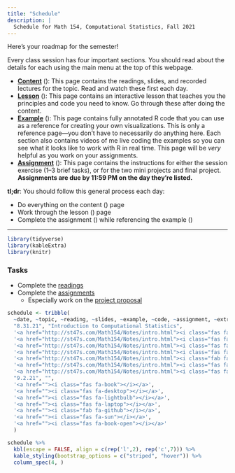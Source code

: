 ```yaml
---
title: "Schedule"
description: |
  Schedule for Math 154, Computational Statistics, Fall 2021
---
```



Here's your roadmap for the semester!

Every class session has four important sections. You should read about the details for each using the main menu at the top of this webpage.

- [**Content**](/content/) (<i class="fas fa-book-reader"></i>): This page contains the readings, slides, and recorded lectures for the topic. Read and watch these first each day.
- [**Lesson**](/lesson/) (<i class="fas fa-chalkboard-teacher"></i>): This page contains an interactive lesson that teaches you the principles and code you need to know. Go through these after doing the content.
- [**Example**](/example/) (<i class="fas fa-laptop-code"></i>): This page contains fully annotated R code that you can use as a reference for creating your own visualizations. This is only a reference page—you don't have to necessarily do anything here. Each section also contains videos of me live coding the examples so you can see what it looks like to work with R in real time. This page will be *very* helpful as you work on your assignments.
- [**Assignment**](/assignment/) (<i class="fas fa-pencil-ruler"></i>): This page contains the instructions for either the session exercise (1–3 brief tasks), or for the two mini projects and final project. **Assignments are due by 11:59 PM on the day they're listed.**

:::note
**tl;dr**: You should follow this general process each day:

- Do everything on the content (<i class="fas fa-book-reader"></i>) page
- Work through the lesson (<i class="fas fa-chalkboard-teacher"></i>) page
- Complete the assignment (<i class="fas fa-pencil-ruler"></i>) while referencing the example (<i class="fas fa-laptop-code"></i>)
:::

---

```r
library(tidyverse)
library(kableExtra)
library(knitr)
```

### Tasks

- Complete the [readings](/post/05-week/#readings)
- Complete the [assignments](/post/05-week/#assignments)
  - Especially work on the [project proposal](/#project)


```r
schedule <- tribble(
  ~date, ~topic, ~reading, ~slides, ~example, ~code, ~assignment, ~extra, ~notes,
  "8.31.21", "Introduction to Computational Statistics",
  '<a href="http://st47s.com/Math154/Notes/intro.html"><i class="fas fa-book"></i></a>',
  '<a href="http://st47s.com/Math154/Notes/intro.html"><i class="fas fa-desktop"></i></a>',
  '<a href="http://st47s.com/Math154/Notes/intro.html"><i class="fas fa-lightbulb"></i></a>',
  '<a href="http://st47s.com/Math154/Notes/intro.html"><i class="fas fa-laptop"></i></a>',
  '<a href="http://st47s.com/Math154/Notes/intro.html"><i class="fab fa-github"></i></a>',
  '<a href="http://st47s.com/Math154/Notes/intro.html"><i class="fas fa-sun"></i></a>',
  '<a href="http://st47s.com/Math154/Notes/intro.html"><i class="fas fa-book-open"></i></a>',
  "9.2.21", "",
  '<a href=""><i class="fas fa-book"></i></a>',
  '<a href=""><i class="fas fa-desktop"></i></a>',
  '<a href=""><i class="fas fa-lightbulb"></i></a>',
  '<a href=""><i class="fas fa-laptop"></i></a>',
  '<a href=""><i class="fab fa-github"></i></a>',
  '<a href=""><i class="fas fa-sun"></i></a>',
  '<a href=""><i class="fas fa-book-open"></i></a>'
  )

```



```r
schedule %>% 
  kbl(escape = FALSE, align = c(rep('l',2), rep('c',7))) %>%
  kable_styling(bootstrap_options = c("striped", "hover")) %>%
  column_spec(4, )
```



